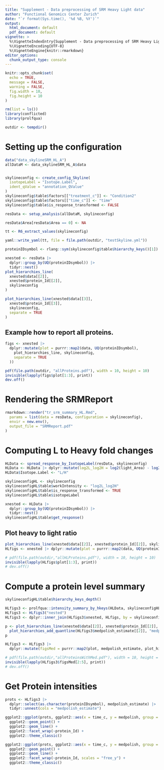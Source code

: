 ```yaml
---
title: "Supplement - Data preprocessing of SRM Heavy Light data"
author: "Functional Genomics Center Zurich"
date: "`r format(Sys.time(), '%d %B, %Y')`"
output:
  html_document: default
  pdf_document: default
vignette: >
  %\VignetteIndexEntry{Supplement - Data preprocessing of SRM Heavy Light data}
  %\VignetteEncoding{UTF-8}
  %\VignetteEngine{knitr::rmarkdown}
editor_options: 
  chunk_output_type: console
---
```


```r
knitr::opts_chunk$set(
  echo = TRUE,
  message = FALSE,
  warning = FALSE,
  fig.width = 10,
  fig.height = 10
)
```

```r
rm(list = ls())
library(conflicted)
library(prolfqua)
```



```r
outdir <- tempdir()
```

# Setting up the configuration

```r
data("data_skylineSRM_HL_A")
allDataM <- data_skylineSRM_HL_A$data


skylineconfig <- create_config_Skyline(
  isotopeLabel = "Isotope.Label",
  ident_qValue = "annotation_QValue"
)
skylineconfig$table$factors[["treatment_c"]] <- "Condition2"
skylineconfig$table$factors[["time_c"]] <- "time"
skylineconfig$table$is_response_transformed <- FALSE

resData <- setup_analysis(allDataM, skylineconfig)

resData$Area[resData$Area == 0] <- NA

tt <- R6_extract_values(skylineconfig)
```

```r
yaml::write_yaml(tt, file = file.path(outdir, "testSkyline.yml"))
```


```r
proteinIDsymbol <- rlang::sym(skylineconfig$table$hierarchy_keys()[1])

xnested <- resData |>
  dplyr::group_by(UQ(proteinIDsymbol)) |>
  tidyr::nest()
plot_hierarchies_line(
  xnested$data[[2]],
  xnested$protein_Id[[2]],
  skylineconfig
)
```


```r
plot_hierarchies_line(xnested$data[[3]],
  xnested$protein_Id[[3]],
  skylineconfig,
  separate = TRUE
)
```

\clearpage


## Example how to report all proteins.

```r
figs <- xnested |>
  dplyr::mutate(plot = purrr::map2(data, UQ(proteinIDsymbol),
    plot_hierarchies_line, skylineconfig,
    separate = TRUE
  ))

pdf(file.path(outdir, "allProteins.pdf"), width = 10, height = 10)
invisible(lapply(figs$plot[1:3], print))
dev.off()
```

# Rendering the SRMReport

```r
rmarkdown::render("tr_srm_summary_HL.Rmd",
  params = list(data = resData, configuration = skylineconfig),
  envir = new.env(),
  output_file = "SRMReport.pdf"
)
```

# Computing L to Heavy fold changes

```r
HLData <- spread_response_by_IsotopeLabel(resData, skylineconfig)
HLData <- HLData |> dplyr::mutate(log2L_log2H = log2(light_Area) - log2(heavy_Area))
HLData$Isotope.Label <- "L/H"

skylineconfigHL <- skylineconfig
skylineconfigHL$table$workIntensity <- "log2L_log2H"
skylineconfigHL$table$is_response_transformed <- TRUE
skylineconfigHL$table$isotopeLabel

xnested <- HLData |>
  dplyr::group_by(UQ(proteinIDsymbol)) |>
  tidyr::nest()
skylineconfigHL$table$get_response()
```

## Plot heavy to light ratio

```r
plot_hierarchies_line(xnested$data[[2]], xnested$protein_Id[[2]], skylineconfigHL)
HLfigs <- xnested |> dplyr::mutate(plot = purrr::map2(data, UQ(proteinIDsymbol), plot_hierarchies_line, skylineconfig))
```


```r

# pdf(file.path(outdir,"allHLProteins.pdf"), width = 10, height = 10)
invisible(lapply(HLfigs$plot[1:3], print))
# dev.off()
```

# Compute a protein level summary

```r
skylineconfigHL$table$hierarchy_keys_depth()

HLfigs3 <- prolfqua::intensity_summary_by_hkeys(HLData, skylineconfigHL, medpolish_estimate)
HLfigs3 <- HLfigs3("nested")
HLfigs3 <- dplyr::inner_join(HLfigs3$xnested, HLfigs, by = skylineconfigHL$table$hierarchy_keys_depth())

p <- plot_hierarchies_line(xnested$data[[2]], xnested$protein_Id[[2]], skylineconfigHL) |>
  plot_hierarchies_add_quantline(HLfigs3$medpolish_estimate[[2]], "medpolish", skylineconfigHL)
p
```

```r

HLfigs3 <- HLfigs3 |>
  dplyr::mutate(figsMed = purrr::map2(plot, medpolish_estimate, plot_hierarchies_add_quantline, "medpolish", skylineconfig))

# pdf(file.path(outdir,"allProteinsWithMed.pdf"), width = 10, height = 10)+
invisible(lapply(HLfigs3$figsMed[2:5], print))
# dev.off()
```

# Get Protein intensities

```r
prots <- HLfigs3 |>
  dplyr::select(as.character(proteinIDsymbol), medpolish_estimate) |>
  tidyr::unnest(cols = "medpolish_estimate")

ggplot2::ggplot(prots, ggplot2::aes(x = time_c, y = medpolish, group = treatment_c, color = treatment_c)) +
  ggplot2::geom_point() +
  ggplot2::geom_line() +
  ggplot2::facet_wrap(~protein_Id) +
  ggplot2::theme_classic()
```


```r
ggplot2::ggplot(prots, ggplot2::aes(x = time_c, y = medpolish, group = treatment_c, color = treatment_c)) +
  ggplot2::geom_point() +
  ggplot2::geom_line() +
  ggplot2::facet_wrap(~protein_Id, scales = "free_y") +
  ggplot2::theme_classic()
```

